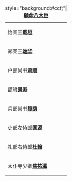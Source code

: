 {| class="toccolours" style="float: right; margin: 0 0 1em 1em"
|+ style="background:#ccf;"| '''[[顧命八大臣]]'''
|-----
| 怡亲王'''[[載垣]]'''        
|-----
| 郑亲王'''[[端华]]'''
|-----
| 户部尚书'''[[肃顺]]'''
|-----
| 额驸'''[[景寿]]'''
|-----
| 兵部尚书'''[[穆荫]]'''
|-----
| 吏部左侍郎'''[[匡源]]'''
|-----
| 礼部右侍郎'''[[杜翰]]'''
|-----
| 太仆寺少卿'''[[焦祐瀛]]'''
|}